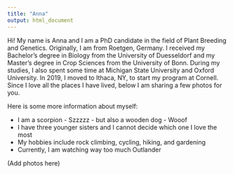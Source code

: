 ```yaml
---
title: "Anna"
output: html_document
---
```


Hi! My name is Anna and I am a PhD candidate in the field of Plant Breeding and Genetics. Originally, I am from Roetgen, Germany. I received my Bachelor's degree in Biology from the University of Duesseldorf and my Master's degree in Crop Sciences from the University of Bonn. During my studies, I also spent some time at Michigan State University and Oxford University. In 2019, I moved to Ithaca, NY, to start my program at Cornell. Since I love all the places I have lived, below I am sharing a few photos for you.

Here is some more information about myself:

* I am a scorpion - Szzzzz - but also a wooden dog - Wooof
* I have three younger sisters and I cannot decide which one I love the most
* My hobbies include rock climbing, cycling, hiking, and gardening
* Currently, I am watching way too much Outlander

(Add photos here)